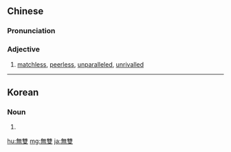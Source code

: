 {{also|無双|无双}}
==Chinese==
{{zh-forms|s=无双}}

===Pronunciation===
{{zh-pron
|m=wúshuāng
|c=mou4 soeng1
|mn=qz,tw,xm:bû-song/xm,zz:bû-siang
|cat=a
}}

===Adjective===
{{zh-adj}}

# [[matchless]], [[peerless]], [[unparalleled]], [[unrivalled]]

----

==Korean==
{{ko-hanjatab}}

===Noun===
{{ko-noun|hj|hangeul=무쌍}}

# {{hanja form of|무쌍|being matchless, peerless, unparalleled, unrivalled}}

[[hu:無雙]]
[[mg:無雙]]
[[ja:無雙]]